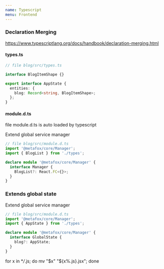 ```yaml
---
name: Typescript
menu: Frontend
---
```


### Declaration Merging

https://www.typescriptlang.org/docs/handbook/declaration-merging.html

#### types.ts

```typescript
// file blog/src/types.ts

interface BlogItemShape {}

export interface AppState {
  entities: {
    blog: Record<string, BlogItemShape>;
  };
}
```

#### module.d.ts

file module.d.ts is auto loaded by typescript

Extend global service manager

```typescript
// file blog/src/module.d.ts
import '@metafox/core/Manager';
import { BlogList } from './types';

declare module '@metafox/core/Manager' {
  interface Manager {
    BlogList?: React.FC<{}>;
  }
}
```

### Extends global state

Extend global service manager

```typescript
// file blog/src/module.d.ts
import '@metafox/core/Manager';
import { AppState } from './types';

declare module '@metafox/core/Manager' {
  interface GlobalState {
    blog?: AppState;
  }
}
```

for x in \*_/_.js; do mv "$x" "${x%.js}.jsx"; done
